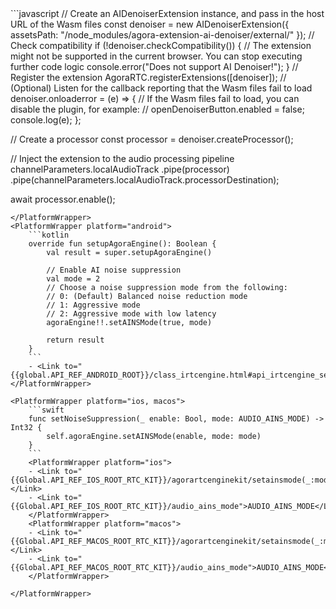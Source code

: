 <PlatformWrapper platform="web">
```javascript
// Create an AIDenoiserExtension instance, and pass in the host URL of the Wasm files
const denoiser = new AIDenoiserExtension({ assetsPath: "/node_modules/agora-extension-ai-denoiser/external/" });
// Check compatibility
if (!denoiser.checkCompatibility()) {
    // The extension might not be supported in the current browser. You can stop executing further code logic
    console.error("Does not support AI Denoiser!");
}
// Register the extension
AgoraRTC.registerExtensions([denoiser]);
// (Optional) Listen for the callback reporting that the Wasm files fail to load
denoiser.onloaderror = (e) => {
    // If the Wasm files fail to load, you can disable the plugin, for example:
    // openDenoiserButton.enabled = false;
    console.log(e);
};

// Create a processor
const processor = denoiser.createProcessor();

// Inject the extension to the audio processing pipeline
channelParameters.localAudioTrack
.pipe(processor)
.pipe(channelParameters.localAudioTrack.processorDestination);

await processor.enable();
```
</PlatformWrapper>
<PlatformWrapper platform="android">
    ```kotlin
    override fun setupAgoraEngine(): Boolean {
        val result = super.setupAgoraEngine()

        // Enable AI noise suppression
        val mode = 2
        // Choose a noise suppression mode from the following:
        // 0: (Default) Balanced noise reduction mode
        // 1: Aggressive mode
        // 2: Aggressive mode with low latency
        agoraEngine!!.setAINSMode(true, mode)

        return result
    }    
    ```
    - <Link to="{{global.API_REF_ANDROID_ROOT}}/class_irtcengine.html#api_irtcengine_setainsmode">setAINSMode</Link>
</PlatformWrapper>

<PlatformWrapper platform="ios, macos">
    ```swift
    func setNoiseSuppression(_ enable: Bool, mode: AUDIO_AINS_MODE) -> Int32 {
        self.agoraEngine.setAINSMode(enable, mode: mode)
    }
    ```
    <PlatformWrapper platform="ios">
    - <Link to="{{Global.API_REF_IOS_ROOT_RTC_KIT}}/agorartcenginekit/setainsmode(_:mode:)">setAINSMode(_:mode:)</Link>
    - <Link to="{{Global.API_REF_IOS_ROOT_RTC_KIT}}/audio_ains_mode">AUDIO_AINS_MODE</Link>
    </PlatformWrapper>
    <PlatformWrapper platform="macos">
    - <Link to="{{Global.API_REF_MACOS_ROOT_RTC_KIT}}/agorartcenginekit/setainsmode(_:mode:)">setAINSMode(_:mode:)</Link>
    - <Link to="{{Global.API_REF_MACOS_ROOT_RTC_KIT}}/audio_ains_mode">AUDIO_AINS_MODE</Link>
    </PlatformWrapper>

</PlatformWrapper>